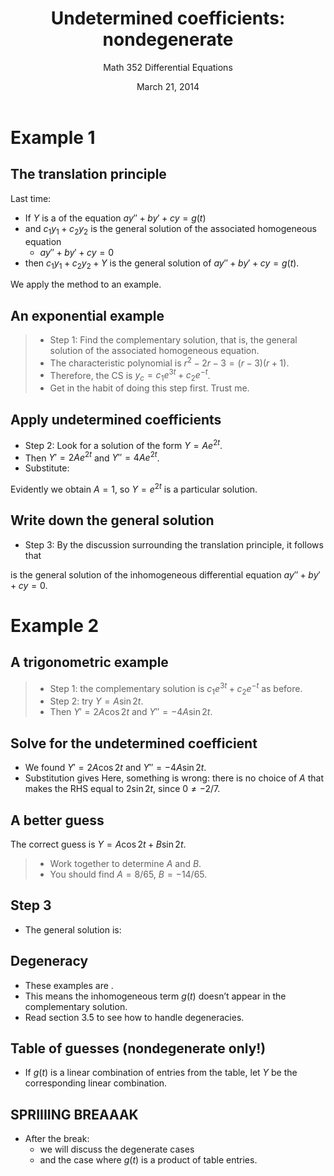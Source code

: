 % Undetermined coefficients: nondegenerate
% Math 352 Differential Equations
% March 21, 2014

# Example 1

## The translation principle

Last time:

- If $Y$ is a \emph{particular solution} of the equation
$ay'' + by' + cy = g(t)$
- and $c_1 y_1 + c_2 y_2$ is the general solution of the associated
homogeneous equation 
    - $ay'' + by' + cy = 0$
- then $c_1 y_1 + c_2 y_2 + Y$ is the general solution of 
$ay'' + by' + cy = g(t)$.

We apply the method to an example.

## An exponential example

\begin{equation*}
    y'' - 2y' - 3y = 3e^{2t}
\end{equation*}

> - Step 1: Find the complementary solution, that is,
the general solution of the associated homogeneous
equation.
> - The characteristic polynomial is $r^2 - 2r - 3 =
(r-3)(r+1)$.
> - Therefore, the CS is $y_c = c_1 e^{3t} + c_2 e^{-t}$.
> - Get in the habit of doing this step first. Trust me.

## Apply undetermined coefficients

- Step 2: Look for a solution of the form $Y = Ae^{2t}$. 
- Then $Y' = 2Ae^{2t}$ and $Y'' = 4Ae^{2t}$.
- Substitute:

\begin{align*}
    3e^{2t} &= Y'' - 2Y' - 3Y \\
            &= 4Ae^{2t} - 4Ae^{2t} - 3Ae^{2t} \\
            &= 3Ae^{2t}.
\end{align*}

Evidently we obtain $A = 1$, so $Y = e^{2t}$ is a particular solution.

## Write down the general solution

- Step 3: By the discussion surrounding the translation principle, 
it follows that

\begin{equation*}
    c_1 e^{3t} + c_2 e^{-t} + e^{2t}
\end{equation*}

is the general solution of the inhomogeneous differential equation
$ay'' + by' + cy = 0$.

# Example 2

## A trigonometric example

\begin{equation*}
    y'' - 2y' - 3y = 2 \sin{2t}.
\end{equation*}

> - Step 1: the complementary solution is $c_1 e^{3t} + c_2 e^{-t}$
as before.
> - Step 2: try $Y = A \sin{2t}$.
> - Then $Y' = 2A \cos{2t}$ and $Y'' = -4A \sin{2t}$.

## Solve for the undetermined coefficient

- We found $Y' = 2A \cos{2t}$ and $Y'' = -4A \sin{2t}$.
- Substitution gives 
\begin{align*}
    Y'' - 2Y' - 3Y &= -4A \sin{2t} - 2(2A \cos{2t}) - 3(A \sin{2t}) \\
                    &= -7A \sin{2t} + 4A \cos{2t}.
\end{align*}
Here, something is wrong: there is no choice of $A$ that makes 
the RHS equal to $2 \sin {2t}$, since $0 \ne -2/7$.

## A better guess

The correct guess is $Y = A \cos{2t} + B \sin{2t}$.

> - Work together to determine $A$ and $B$.
> - You should find $A = 8/65$, $B = -14/65$.

## Step 3

- The general solution is:
\begin{equation*}
    c_1 e^{3t} + c_2 e^{-t} + \frac{8}{65} \cos{2t} - 
    \frac{14}{65} \sin{2t}  
\end{equation*}

## Degeneracy

- These examples are \emph{nondegenerate}. 
- This means the inhomogeneous term $g(t)$ doesn't
appear in the complementary solution. 
- Read section 3.5 to see how to handle degeneracies.

## Table of guesses (nondegenerate only!)

\begin{table}[h!t]
    \caption{Guess-o-chart}
    \centering
    \begin{tabular}{cc}
        \toprule
        $ g(t) $&$ Y(t) $\\
        \midrule
        $ t^n $&$ A_n t^n + \cdots + A_ 0 $\\
        $ \exp{(at)} $&$ A \exp{(at)} $\\
        $ a \cos{(\omega t)} $&$ A \cos{(\omega t)} + B \sin{(\omega t)} $\\
        $ a \sin{(\omega t)} $&$ A \cos{(\omega t)} + B \sin{(\omega t)} $\\
    \bottomrule
\end{tabular}
\end{table}

- If $g(t)$ is a linear combination of entries from the table,
let $Y$ be the corresponding linear combination.

## SPRIIIING BREAAAK

- After the break:
    - we will discuss the degenerate cases
    - and the case where $g(t)$ is a product of table entries.
